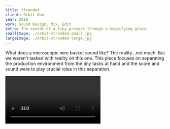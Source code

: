 ```yaml
---
title: Stranded
client: Orbit Gum
year: 2018
work: Sound Design, Mix, Edit
intro: The sounds of a tiny process through a magnifying glass.
smallImage: ./orbit-stranded-small.jpg
largeImage: ./orbit-stranded-large.jpg
---
```


What does a microscopic wire basket sound like? The reality...not much. But we weren’t tasked with reality on this one. This piece focuses on separating the production environment from the tiny tasks at hand and the score and sound were to play crucial roles in this separation.

<Video id="1109226" title="Video Title" length="1:45" caption="This photo is great. It’s great because you are great. Kittens are great, and puppies are." />

What does a microscopic wire basket sound like? The reality...not much. But we weren’t tasked with reality on this one. This piece focuses on separating the production environment from the tiny tasks at hand and the score and sound were to play crucial roles in this separation.

<Image src="http://placekitten.com/400/300" alt="Alt text" caption="This photo is great. It’s great because you are great. Kittens are great, and puppies are." />
